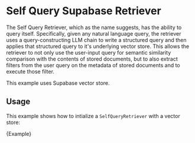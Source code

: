 # Self Query Supabase Retriever

The Self Query Retriever, which as the name suggests, has the ability to query itself. Specifically, given any natural language query, the retriever uses a query-constructing LLM chain to write a structured query and then applies that structured query to it's underlying vector store. This allows the retriever to not only use the user-input query for semantic similarity comparison with the contents of stored documents, but to also extract filters from the user query on the metadata of stored documents and to execute those filter.

This example uses Supabase vector store.

## Usage

This example shows how to intialize a `SelfQueryRetriever` with a vector store:


<CodeBlock language="typescript">{Example}</CodeBlock>
